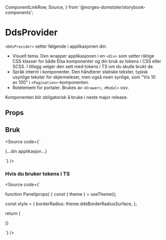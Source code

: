   ComponentLinkRow,
  Source,
} from '@norges-domstoler/storybook-components';

<Meta of={DdsProviderStories} />

# DdsProvider

<ComponentLinkRow
  docsHref="https://design.domstol.no/987b33f71/p/264636-ddsprovider"
  githubHref="https://github.com/domstolene/designsystem/tree/main/packages/components/src/DdsProvider"
  storybookHref="https://domstolene.github.io/designsystem/?path=/story/dds-components-ddsprovider--default"
/>

`<DdsProvider>` setter følgende i applikasjonen din:

- Visuelt tema. Den wrapper applikasjonen i en `<div>` som setter riktige CSS klasser for både Elsa komponenter og din bruk av tokens i CSS eller SCSS. I tillegg velger den sett med tokens i TS om du skulle brukt de.
- Språk internt i komponenter. Den håndterer statiske tekster, typisk usynlige tekster for skjermeleser, men også noen synlige, som "Vis 10 av 100" i `<Pagination>`-komponenten.
- Rotelement for portaler. Brukes av `<Drawer>`, `<Modal>` osv.

Komponenten blir obligatorisk å bruke i neste major release.

## Props

<Canvas of={DdsProviderStories.Preview} sourceState="shown" />
<Controls of={DdsProviderStories.Preview} />

## Bruk

<Source code={`

<DdsProvider language="nb" theme="core">
    {...din applikasjon...}
</DdsProvider>

`} />

### Hvis du bruker tokens i TS

<Source code={`

<DdsProvider language="nb">
  <Panel />
</DdsProvider>

function Panel(props) {
const { theme } = useTheme();

const style = {
borderRadius: theme.ddsBorderRadiusSurface,
};

return (

<div style={style} {...props} />
)}

`} />
